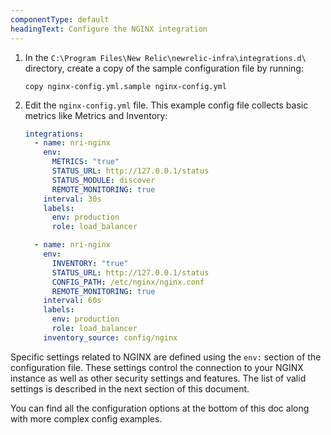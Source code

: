 ```yaml
---
componentType: default
headingText: Configure the NGINX integration
---
```


1. In the `C:\Program Files\New Relic\newrelic-infra\integrations.d\` directory, create a copy of the sample configuration file by running:

   ```shpowershellell
   copy nginx-config.yml.sample nginx-config.yml
   ```

2. Edit the `nginx-config.yml` file. This example config file collects basic metrics like Metrics and Inventory:

   ```yml
   integrations:
     - name: nri-nginx
       env:
         METRICS: "true"
         STATUS_URL: http://127.0.0.1/status
         STATUS_MODULE: discover
         REMOTE_MONITORING: true
       interval: 30s
       labels:
         env: production
         role: load_balancer

     - name: nri-nginx
       env:
         INVENTORY: "true"
         STATUS_URL: http://127.0.0.1/status
         CONFIG_PATH: /etc/nginx/nginx.conf
         REMOTE_MONITORING: true
       interval: 60s
       labels:
         env: production
         role: load_balancer
       inventory_source: config/nginx
   ```

Specific settings related to NGINX are defined using the `env:` section of the configuration file. These settings control the connection to your NGINX instance as well as other security settings and features. The list of valid settings is described in the next section of this document.

You can find all the configuration options at the bottom of this doc along with more complex config examples.
